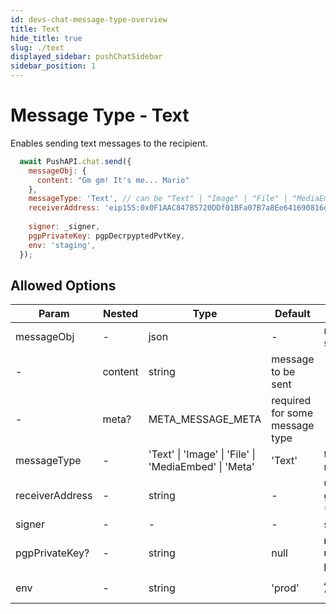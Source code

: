 ```yaml
---
id: devs-chat-message-type-overview
title: Text
hide_title: true
slug: ./text
displayed_sidebar: pushChatSidebar
sidebar_position: 1
---
```


# Message Type - Text
Enables sending text messages to the recipient.

<head>
  <title>Message Types - Text | Push Chat | Push Documentation</title>
</head>


<Tabs className="codetabs" groupId="code-examples">
  <TabItem value="js" attributes={{className: "codetab js"}} default>
    

  ```js
    await PushAPI.chat.send({
      messageObj: {
        content: "Gm gm! It's me... Mario"
      },
      messageType: 'Text', // can be "Text" | "Image" | "File" | "MediaEmbed" | "Meta"
      receiverAddress: 'eip155:0x0F1AAC847B5720DDf01BFa07B7a8Ee641690816d',
      
      signer: _signer,
      pgpPrivateKey: pgpDecrpyptedPvtKey,
      env: 'staging',
    });
  ```

  </TabItem>
</Tabs>

## Allowed Options

| Param | Nested | Type | Default | Remarks |
|----------|---------|---------|---------|---------|
| messageObj | - | json | - | message to be sent |
| - | content | string | message to be sent |
| - | meta? | META_MESSAGE_META | required for some message type |
| messageType | - | 'Text' &#124; 'Image' &#124; 'File' &#124; 'MediaEmbed' &#124; 'Meta' | 'Text'| type of messageContent |
| receiverAddress | - | string | - | user address or group chat id (Partial CAIP) |
| signer | - | - | - | signer object |
| pgpPrivateKey? | - | string | null | **mandatory for users having pgp keys** |
| env | - | string | 'prod' | API env - 'prod', 'staging', 'dev'|

